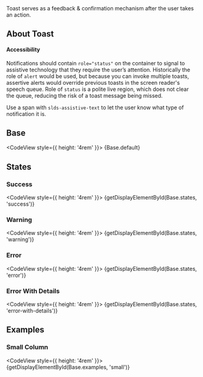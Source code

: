 
<div className="doc lead">
  Toast serves as a feedback & confirmation mechanism after the user takes an action.
</div>

## About Toast
#### Accessibility

Notifications should contain `role="status"` on the container to signal to assistive technology that they require the user’s attention. Historically the role of `alert` would be used, but because you can invoke multiple toasts, assertive alerts would override previous toasts in the screen reader's speech queue. Role of `status` is a polite live region, which does not clear the queue, reducing the risk of a toast message being missed.

Use a span with `slds-assistive-text` to let the user know what type of notification it is.

## Base

<CodeView style={{ height: '4rem' }}>
  {Base.default}
</CodeView>

## States

### Success

<CodeView style={{ height: '4rem' }}>
  {getDisplayElementById(Base.states, 'success')}
</CodeView>

### Warning

<CodeView style={{ height: '4rem' }}>
  {getDisplayElementById(Base.states, 'warning')}
</CodeView>

### Error

<CodeView style={{ height: '4rem' }}>
  {getDisplayElementById(Base.states, 'error')}
</CodeView>

### Error With Details

<CodeView style={{ height: '4rem' }}>
  {getDisplayElementById(Base.states, 'error-with-details')}
</CodeView>

## Examples

### Small Column

<CodeView style={{ height: '4rem' }}>
  {getDisplayElementById(Base.examples, 'small')}
</CodeView>

